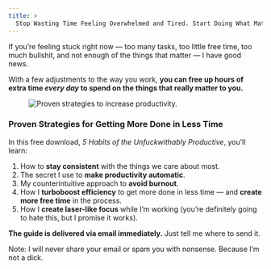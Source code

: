 ```yaml
---
title: >
  Stop Wasting Time Feeling Overwhelmed and Tired. Start Doing What Matters.
---
```


If you’re feeling stuck right now — too many tasks, too little free time, too much bullshit, and not enough of the things that matter — I have good news.

With a few adjustments to the way you work, **you can free up hours of extra time _every day_ to spend on the things that really matter to you.**

<figure class="figure figure--center">
  <img
    src="./images/productivity-strategy.jpg"
    alt="Proven strategies to increase productivity."
  />
</figure>

### Proven Strategies for Getting More Done in Less Time

In this free download, <em>5 Habits of the Unfuckwithably Productive</em>, you’ll learn:

1. How to **stay consistent** with the things we care about most.
2. The secret I use to **make productivity automatic**.
3. My counterintuitive approach to **avoid burnout**.
4. How I **turboboost efficiency** to get more done in less time — and **create more free time** in the process.
5. How I **create laser-like focus** while I’m working (you’re definitely going to hate this, but I promise it works).

**The guide is delivered via email immediately.** Just tell me where to send it.

<OptIn button="Get It Now" group="PRODUCTIVE" source="/productivity-habits/" />
<OptInNotice>
  Note: I will never share your email or spam you with nonsense.
  Because I’m not a dick.
</OptInNotice>
